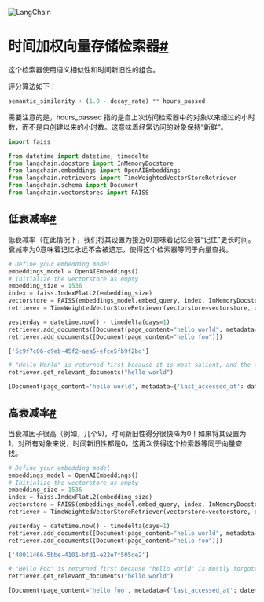 

<Head>
  <script>
    {
      `(function() {
         var _hmt = _hmt || [];
(function() {
  var hm = document.createElement("script");
  hm.src = "https://hm.baidu.com/hm.js?e60fb290e204e04c5cb6f79b0ac1e697";
  var s = document.getElementsByTagName("script")[0]; 
  s.parentNode.insertBefore(hm, s);
})();
       })();`
    }
  </script>
</Head>

![LangChain](https://pica.zhimg.com/50/v2-56e8bbb52aa271012541c1fe1ceb11a2_r.gif)





时间加权向量存储检索器[#](#time-weighted-vectorstore-retriever "跳转到此标题的永久链接")
==================================================================

这个检索器使用语义相似性和时间新旧性的组合。

评分算法如下：

```python
semantic_similarity + (1.0 - decay_rate) ** hours_passed

```

需要注意的是，hours_passed 指的是自上次访问检索器中的对象以来经过的小时数，而不是自创建以来的小时数。这意味着经常访问的对象保持“新鲜”。

```python
import faiss

from datetime import datetime, timedelta
from langchain.docstore import InMemoryDocstore
from langchain.embeddings import OpenAIEmbeddings
from langchain.retrievers import TimeWeightedVectorStoreRetriever
from langchain.schema import Document
from langchain.vectorstores import FAISS

```

低衰减率[#](#low-decay-rate "跳转到此标题的永久链接")
--------------------------------------

低衰减率（在此情况下，我们将其设置为接近0)意味着记忆会被“记住”更长时间。衰减率为0意味着记忆永远不会被遗忘，使得这个检索器等同于向量查找。

```python
# Define your embedding model
embeddings_model = OpenAIEmbeddings()
# Initialize the vectorstore as empty
embedding_size = 1536
index = faiss.IndexFlatL2(embedding_size)
vectorstore = FAISS(embeddings_model.embed_query, index, InMemoryDocstore({}), {})
retriever = TimeWeightedVectorStoreRetriever(vectorstore=vectorstore, decay_rate=.0000000000000000000000001, k=1) 

```

```python
yesterday = datetime.now() - timedelta(days=1)
retriever.add_documents([Document(page_content="hello world", metadata={"last_accessed_at": yesterday})])
retriever.add_documents([Document(page_content="hello foo")])

```

```python
['5c9f7c06-c9eb-45f2-aea5-efce5fb9f2bd']

```

```python
# "Hello World" is returned first because it is most salient, and the decay rate is close to 0., meaning it's still recent enough
retriever.get_relevant_documents("hello world")

```

```python
[Document(page_content='hello world', metadata={'last_accessed_at': datetime.datetime(2023, 4, 16, 22, 9, 1, 966261), 'created_at': datetime.datetime(2023, 4, 16, 22, 9, 0, 374683), 'buffer_idx': 0})]

```

高衰减率[#](#high-decay-rate "跳转到此标题的永久链接")
---------------------------------------

当衰减因子很高（例如，几个9)，时间新旧性得分很快降为0！如果将其设置为1，对所有对象来说，时间新旧性都是0，这再次使得这个检索器等同于向量查找。

```python
# Define your embedding model
embeddings_model = OpenAIEmbeddings()
# Initialize the vectorstore as empty
embedding_size = 1536
index = faiss.IndexFlatL2(embedding_size)
vectorstore = FAISS(embeddings_model.embed_query, index, InMemoryDocstore({}), {})
retriever = TimeWeightedVectorStoreRetriever(vectorstore=vectorstore, decay_rate=.999, k=1) 

```

```python
yesterday = datetime.now() - timedelta(days=1)
retriever.add_documents([Document(page_content="hello world", metadata={"last_accessed_at": yesterday})])
retriever.add_documents([Document(page_content="hello foo")])

```

```python
['40011466-5bbe-4101-bfd1-e22e7f505de2']

```

```python
# "Hello Foo" is returned first because "hello world" is mostly forgotten
retriever.get_relevant_documents("hello world")

```

```python
[Document(page_content='hello foo', metadata={'last_accessed_at': datetime.datetime(2023, 4, 16, 22, 9, 2, 494798), 'created_at': datetime.datetime(2023, 4, 16, 22, 9, 2, 178722), 'buffer_idx': 1})]

```

